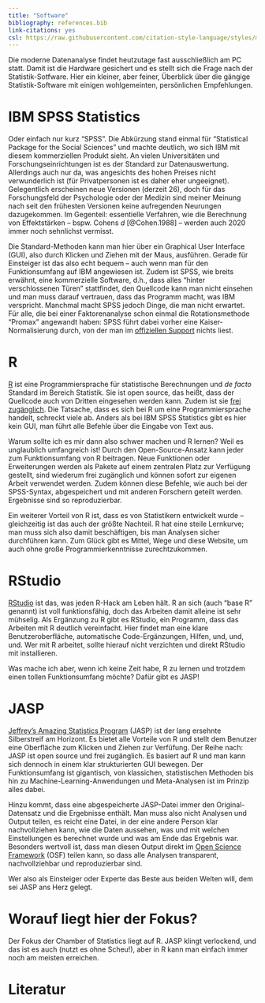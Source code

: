 ```yaml
---
title: "Software"
bibliography: references.bib
link-citations: yes
csl: https://raw.githubusercontent.com/citation-style-language/styles/master/apa.csl
---
```


Die moderne Datenanalyse findet heutzutage fast ausschließlich am PC statt. Damit ist die Hardware gesichert und es stellt sich die Frage nach der Statistik-Sotfware. Hier ein kleiner, aber feiner, Überblick über die gängige Statistik-Software mit einigen wohlgemeinten, persönlichen Empfehlungen.

# IBM SPSS Statistics
Oder einfach nur kurz "SPSS". Die Abkürzung stand einmal für "Statistical Package for the Social Sciences" und machte deutlich, wo sich IBM mit diesem kommerziellen Produkt sieht. An vielen Universitäten und Forschungseinrichtungen ist es der Standard zur Datenauswertung. Allerdings auch nur da, was angesichts des hohen Preises nicht verwunderlich ist (für Privatpersonen ist es daher eher ungeeignet). Gelegentlich erscheinen neue Versionen (derzeit 26), doch für das Forschungsfeld der Psychologie oder der Medizin sind meiner Meinung nach seit den frühesten Versionen keine aufregenden Neurungen dazugekommen. Im Gegenteil: essentielle Verfahren, wie die Berechnung von Effektstärken -- bspw. Cohens $d$ [@Cohen.1988] -- werden auch 2020 immer noch sehnlichst vermisst.

Die Standard-Methoden kann man hier über ein Graphical User Interface (GUI), also durch Klicken und Ziehen mit der Maus, ausführen. Gerade für Einsteiger ist das also echt bequem -- auch wenn man für den Funktionsumfang auf IBM angewiesen ist. Zudem ist SPSS, wie breits erwähnt, eine kommerzielle Software, d.h., dass alles "hinter verschlossenen Türen" stattfindet, den Quellcode kann man nicht einsehen und man muss darauf vertrauen, dass das Programm macht, was IBM verspricht. Manchmal macht SPSS jedoch Dinge, die man nicht erwartet. Für alle, die bei einer Faktorenanalyse schon einmal die Rotationsmethode "Promax" angewandt haben: SPSS führt dabei vorher eine Kaiser-Normalisierung durch, von der man im [offiziellen Support](https://www.ibm.com/support/knowledgecenter/de/SSLVMB_26.0.0/statistics_mainhelp_ddita/spss/base/idh_fact_rot.html) nichts liest.

# R
[R](https://www.r-project.org/) ist eine Programmiersprache für statistische Berechnungen und *de facto* Standard im Bereich Statistik. Sie ist open source, das heißt, dass der Quellcode auch von Dritten eingesehen werden kann. Zudem ist sie [frei zugänglich](https://www.r-project.org/). Die Tatsache, dass es sich bei R um eine Programmiersprache handelt, schreckt viele ab. Anders als bei IBM SPSS Statistics gibt es hier kein GUI, man führt alle Befehle über die Eingabe von Text aus.

Warum sollte ich es mir dann also schwer machen und R lernen? Weil es unglaublich umfangreich ist! Durch den Open-Source-Ansatz kann jeder zum Funktionsumfang von R beitragen. Neue Funktionen oder Erweiterungen werden als Pakete auf einem zentralen Platz zur Verfügung gestellt, sind wiederum frei zugänglich und können sofort zur eigenen Arbeit verwendet werden. Zudem können diese Befehle, wie auch bei der SPSS-Syntax, abgespeichert und mit anderen Forschern geteilt werden. Ergebnisse sind so reproduzierbar.

Ein weiterer Vorteil von R ist, dass es von Statistikern entwickelt wurde -- gleichzeitig ist das auch der größte Nachteil. R hat eine steile Lernkurve; man muss sich also damit beschäftigen, bis man Analysen sicher durchführen kann. Zum Glück gibt es Mittel, Wege und diese Website, um auch ohne große Programmierkenntnisse zurechtzukommen.

# RStudio
[RStudio](https://rstudio.com/) ist das, was jeden R-Hack am Leben hält. R an sich (auch "base R" genannt) ist voll funktionsfähig, doch das Arbeiten damit alleine ist sehr mühselig. Als Ergänzung zu R gibt es RStudio, ein Programm, dass das Arbeiten mit R deutlich vereinfacht. Hier findet man eine klare Benutzeroberfläche, automatische Code-Ergänzungen, Hilfen, und, und, und. Wer mit R arbeitet, sollte hierauf nicht verzichten und direkt RStudio mit installieren.

Was mache ich aber, wenn ich keine Zeit habe, R zu lernen und trotzdem einen tollen Funktionsumfang möchte? Dafür gibt es JASP!

# JASP
[Jeffrey's Amazing Statistics Program](https://jasp-stats.org/) (JASP) ist der lang ersehnte Silberstreif am Horizont. Es bietet alle Vorteile von R und stellt dem Benutzer eine Oberfläche zum Klicken und Ziehen zur Verfüfung. Der Reihe nach: JASP ist open source und frei zugänglich. Es basiert auf R und man kann sich dennoch in einem klar strukturierten GUI bewegen. Der Funktionsumfang ist gigantisch, von klassichen, statistischen Methoden bis hin zu Machine-Learning-Anwendungen und Meta-Analysen ist im Prinzip alles dabei. 

Hinzu kommt, dass eine abgespeicherte JASP-Datei immer den Original-Datensatz und die Ergebnisse enthält. Man muss also nicht Analysen und Output teilen, es reicht eine Datei, in der eine andere Person klar nachvollziehen kann, wie die Daten aussehen, was und mit welchen Einstellungen es berechnet wurde und was am Ende das Ergebnis war. Besonders wertvoll ist, dass man diesen Output direkt im [Open Science Framework](https://osf.io/) (OSF) teilen kann, so dass alle Analysen transparent, nachvollziehbar und reproduzierbar sind.

Wer also  als Einsteiger oder Experte das Beste aus beiden Welten will, dem sei JASP ans Herz gelegt.

# Worauf liegt hier der Fokus?
Der Fokus der Chamber of Statistics liegt auf R. JASP klingt verlockend, und das ist es auch (nutzt es ohne Scheu!), aber in R kann man einfach immer noch am meisten erreichen.

# Literatur
